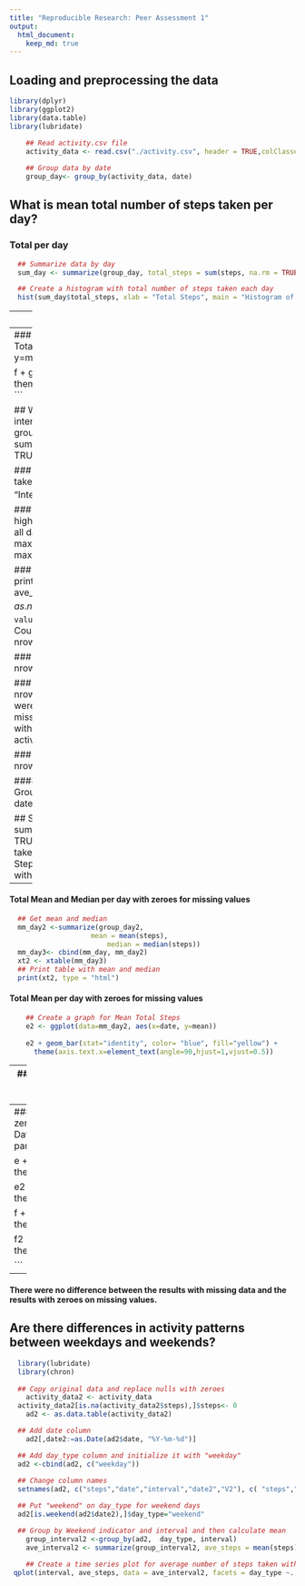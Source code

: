 ```yaml
---
title: "Reproducible Research: Peer Assessment 1"
output: 
  html_document:
    keep_md: true  
---  
```

## Loading and preprocessing the data   
```r
library(dplyr)
library(ggplot2)
library(data.table)
library(lubridate)
	
	## Read activity.csv file
	activity_data <- read.csv("./activity.csv", header = TRUE,colClasses = c("numeric", "character", "numeric"))

	## Group data by date
	group_day<- group_by(activity_data, date)  
```
## What is mean total number of steps taken per day?  
### Total per day   
``` r
  ## Summarize data by day
  sum_day <- summarize(group_day, total_steps = sum(steps, na.rm = TRUE))

  ## Create a histogram with total number of steps taken each day
  hist(sum_day$total_steps, xlab = "Total Steps", main = "Histogram of Total Steps Taken Each Day") 
```  
---  
### Total Mean and Median per day
``` r
  library(xtable)
  ## Get mean and median
  mm_day <-summarize(group_day, 
    				mean = mean(steps, na.rm=TRUE),
						median = median(steps, na.rm=TRUE)) 
  xt <- xtable(mm_day)
  ## Print table with mean and median
  print(xt, type = "html")
```
### Total Mean per day   
```r

	## Create a graph for Mean Total Steps
	e <- ggplot(data=mm_day, aes(x=date, y=mean))
	
	e + geom_bar(stat="identity", color= "blue", fill="yellow") + 
	  theme(axis.text.x=element_text(angle=90,hjust=1,vjust=0.5)) 
```  
---  
### Total Median per day  
```r
## Create a graph for Median Total Steps
  f <- ggplot(data=mm_day, aes(x=date, y=median))
	
	f + geom_bar(stat="identity", color= "blue", fill="yellow") + 
	  theme(axis.text.x=element_text(angle=90,hjust=1,vjust=0.5)) 
```

## What is the average daily activity pattern?
### Average by interval  
```r
## Group data by interval
  group_interval <-group_by(activity_data, interval)
	ave_interval <- summarize(group_interval, ave_steps = mean(steps, na.rm = TRUE))
	
	### Create a time series plot for average number of steps taken
	plot(ave_interval$interval, ave_interval$ave_steps, xlab = "Interval", ylab = "Average Steps Taken", type = "l")
```  

### Get Interval with Maximum Average of steps  
### The highest time interval with the highest nuber of steps across all days was 835.  
```r
  ### Get maximum average
  max_interval <- summarize(ave_interval, max_interval = max(ave_steps, na.rm = TRUE))
	
	### Get the interval with the maximum average and print it
  print("Interval with highest aveerage maximum of steps")
  ave_interval[ave_interval$ave_steps == as.numeric(max_interval),]$interval  
```  
## Imputing missing values   
### Count number of rows with missing values   
```r
  ### Count rows with date == NA
  nrow(activity_data[is.na(activity_data$date),])
	
	### Count rows with interval == NA
	nrow(activity_data[is.na(activity_data$interval),])
	
	### Count rows with steps == NA
	nrow(activity_data[is.na(activity_data$steps),])  
```  
### There were missing values in steps for 2304 rows.  
### Fill in missing values with zeroes   
```r
  ### Replace missing values with zeroes
  activity_data2 <- activity_data
  activity_data2[is.na(activity_data2$steps),]$steps<- 0

  ### Count rows with steps == NA
  nrow(activity_data2[is.na(activity_data2$steps),])   
```  

#### Total per day with zeroes for missing values   
``` r
  ## Group data by date
  group_day2<- group_by(activity_data2, date) 

  ## Summarize data by day
  sum_day2 <- summarize(group_day2, total_steps = sum(steps, na.rm = TRUE))
  ## Create a histogram with total number of steps taken each day
  hist(sum_day2$total_steps, xlab = "Total Steps", main = "Histogram of Total Steps Taken Each Day with Zeroes on NAs") 
```  
---  
#### Total Mean and Median per day  with zeroes for missing values
``` r
  ## Get mean and median
  mm_day2 <-summarize(group_day2, 
    				mean = mean(steps),
						median = median(steps)) 
  mm_day3<- cbind(mm_day, mm_day2)
  xt2 <- xtable(mm_day3)
  ## Print table with mean and median
  print(xt2, type = "html")
```
#### Total Mean per day with zeroes for missing values  
```r

	## Create a graph for Mean Total Steps
	e2 <- ggplot(data=mm_day2, aes(x=date, y=mean))
	
	e2 + geom_bar(stat="identity", color= "blue", fill="yellow") + 
	  theme(axis.text.x=element_text(angle=90,hjust=1,vjust=0.5)) 
```  
---  
#### Total Median per day with zeroes for missing values  
```r
## Create a graph for Median Total Steps
  f2 <- ggplot(data=mm_day2, aes(x=date, y=median))
	
	f2 + geom_bar(stat="identity", color= "blue", fill="yellow") + 
	  theme(axis.text.x=element_text(angle=90,hjust=1,vjust=0.5)) 
```  
---
#### Comparison between missing values and filled in with zero values  
#####   Data with NAs has blue and yellow  
#####   Data with NAs replaced with zero has yellow and green  
```r
  par(mfrow = c(2, 2))
  
  e + geom_bar(stat="identity", color= "blue", fill="yellow") + 
    theme(axis.text.x=element_text(angle=90,hjust=1,vjust=0.5)) 
  
  e2 + geom_bar(stat="identity", color= "pink", fill="green") + 
    theme(axis.text.x=element_text(angle=90,hjust=1,vjust=0.5)) 

  f + geom_bar(stat="identity", color= "blue", fill="green") + 
    theme(axis.text.x=element_text(angle=90,hjust=1,vjust=0.5)) 
  
  f2 + geom_bar(stat="identity", color= "pink", fill="green") + 
    theme(axis.text.x=element_text(angle=90,hjust=1,vjust=0.5)) 
  
```  
---  
#### There were no difference between the results with missing data and the results with zeroes on missing values.  
## Are there differences in activity patterns between weekdays and weekends?
```r
  library(lubridate)
  library(chron)
	
  ## Copy original data and replace nulls with zeroes
	activity_data2 <- activity_data
  activity_data2[is.na(activity_data2$steps),]$steps<- 0
	ad2 <- as.data.table(activity_data2)

  ## Add date column
	ad2[,date2:=as.Date(ad2$date, "%Y-%m-%d")]

  ## Add day_type column and initialize it with "weekday"
  ad2 <-cbind(ad2, c("weekday"))
  
  ## Change column names
  setnames(ad2, c("steps","date","interval","date2","V2"), c( "steps","date","interval","date2","day_type"))

  ## Put "weekend" on day_type for weekend days
  ad2[is.weekend(ad2$date2),]$day_type="weekend"

  ## Group by Weekend indicator and interval and then calculate mean	
	group_interval2 <-group_by(ad2,  day_type, interval)
	ave_interval2 <- summarize(group_interval2, ave_steps = mean(steps))
	
	## Create a time series plot for average number of steps taken with day_type
 qplot(interval, ave_steps, data = ave_interval2, facets = day_type ~., xlab = "Interval", ylab = "Aveage Steps", geom = (c("point", "line")))

```
